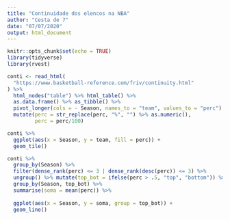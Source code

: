 ```yaml
---
title: "Continuidade dos elencos na NBA"
author: "Cesta de 7"
date: "07/07/2020"
output: html_document
---
```


```r
knitr::opts_chunk$set(echo = TRUE)
library(tidyverse)
library(rvest)
```

```r
conti <- read_html(
  "https://www.basketball-reference.com/friv/continuity.html"
) %>% 
  html_nodes("table") %>% html_table() %>% 
  as.data.frame() %>% as_tibble() %>% 
  pivot_longer(cols = - Season, names_to = "team", values_to = "perc") %>% 
  mutate(perc = str_replace(perc, "%", "") %>% as.numeric(),
         perc = perc/100)
```

```r
conti %>% 
  ggplot(aes(x = Season, y = team, fill = perc)) +
  geom_tile()

conti %>% 
  group_by(Season) %>% 
  filter(dense_rank(perc) <= 3 | dense_rank(desc(perc)) <= 3) %>% 
  ungroup() %>% mutate(top_bot = ifelse(perc > .5, "top", "bottom")) %>% 
  group_by(Season, top_bot) %>% 
  summarise(soma = mean(perc)) %>% 
  
  ggplot(aes(x = Season, y = soma, group = top_bot)) +
  geom_line()
```

